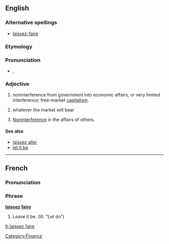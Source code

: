 {{wikipedia}}
==English==

===Alternative spellings===
* [[laissez-faire]]

===Etymology===
{{etyl|fr}} {{term|laissez faire||let be|lang=fr}}

===Pronunciation===
* {{a|UK}} {{IPA|/ˈlæs.eɪ ˌfeə(ɹ)/|/ˈleɪ.seɪ ˌfeə(ɹ)/}}, {{SAMPA|/"l{s.eI %fe@(r)/|/"leI.seI %fe@(r)/}}
{{rfap}}

===Adjective===
{{en-adj|pos=[[laissez]] [[faire]]}}

# {{economics}} noninterference from government into economic affairs, or very limited interference; free-market [[capitalism]].
# {{economics}} whatever the market will bear {{rfv-sense}}
# [[noninterference|Noninterference]] in the affairs of others.

====See also====
* [[laissez aller]]
* [[let it be]]

[[Category:Finance]]
----

==French==
===Pronunciation===
{{audio|laissez-faire.ogg|Audio (France)}}

===Phrase===
'''[[laissez]] [[faire]]'''

# Leave it be.  (lit. "Let do")

[[fr:laissez faire]]